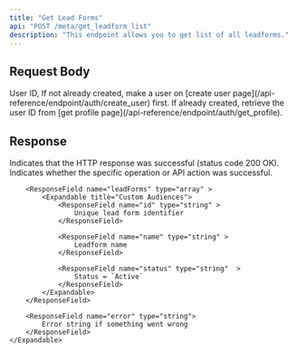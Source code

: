 ```yaml
---
title: "Get Lead Forms"
api: "POST /meta/get_leadform_list"
description: "This endpoint allows you to get list of all leadforms."
---
```


## Request Body

<ParamField body="userId" type="string" required>
	User ID, If not already created, make a user on [create user
	page](/api-reference/endpoint/auth/create_user) first. If already created,
	retrieve the user ID from [get profile
	page](/api-reference/endpoint/auth/get_profile).
</ParamField>

## Response

<ResponseField name="success" type="boolean">
	Indicates that the HTTP response was successful (status code 200 OK).
</ResponseField>

<ResponseField name="results" type="object" >
	<Expandable title="Results Object">
		<ResponseField name="success" type="boolean" >
			Indicates whether the specific operation or API action was successful.
		</ResponseField>

    	<ResponseField name="leadForms" type="array" >
            <Expandable title="Custom Audiences">
                <ResponseField name="id" type="string" >
                    Unique lead form identifier
                </ResponseField>

                <ResponseField name="name" type="string" >
                    Leadform name
                </ResponseField>

                <ResponseField name="status" type="string"  >
                    Status = `Active`
                </ResponseField>
            </Expandable>
        </ResponseField>

        <ResponseField name="error" type="string">
    		Error string if something went wrong
    	</ResponseField>
    </Expandable>

</ResponseField>
